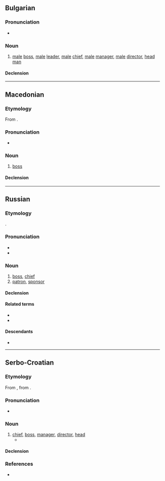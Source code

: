 ==Bulgarian==

===Pronunciation===
* {{IPA|bg|/ʃɛf/}}

===Noun===
{{bg-noun|шеф|m|f=ше́фка}}

# [[male]] [[boss]], [[male]] [[leader]], [[male]] [[chief]], [[male]] [[manager]], [[male]] [[director]], [[head man]]

====Declension====
{{bg-ndecl|шеф<(h)>}}

{{c|bg|Leaders}}

----

==Macedonian==

===Etymology===
From {{der|mk|fr|chef}}.

===Pronunciation===
* {{mk-IPA}}

===Noun===
{{mk-noun|m|шефови|шефче|adj=шефовски|f=шефица}}

# [[boss]]

====Declension====
{{mk-decl-noun-m||шефов|шефе|pov=1}}

{{c|mk|Leaders}}

----

==Russian==

===Etymology===
{{bor+|ru|fr|chef}}.

===Pronunciation===
* {{ru-IPA}}
* {{audio|ru|Ru-{{PAGENAME}}.ogg|Audio}}

===Noun===
{{ru-noun+|a=an}}

# [[boss]], [[chief]]
# [[patron]], [[sponsor]]

====Declension====
{{ru-noun-table|a=an}}

====Related terms====
* {{l|ru|шеф-по́вар}}
* {{l|ru|ше́фство}}

====Descendants====
* {{desc|hy|շեֆ|bor=1}}

{{cln|ru|terms of address}}
{{c|ru|Leaders}}

----

==Serbo-Croatian==

===Etymology===
From {{der|sh|de|Chef}}, from {{der|sh|fr|chef}}.

===Pronunciation===
* {{IPA|sh|/ʃêf/|[ʂêf]}}

===Noun===
{{sh-noun|g=m|head=ше̏ф}}

# [[chief]], [[boss]], [[manager]], [[director]], [[head]]
#* {{quote-journal|1=sh|year=2022|author=Марија Јанковић|title=Избори у Србији 2022: Ко су кандидати за председника Србије|journal=BBC Njuz|url=https://www.bbc.com/serbian/lat/svet-60638909|text=Гласачи у Србији 3. априла бираће '''шефа''' државе, највишег функционера за кога могу директно да гласају.|t=On April 3, voters in Serbia will elect the '''head''' of state, the highest official for whom they can vote directly.}}

====Declension====
{{sh-decl-noun|sc=Cyrl
|ше̏ф|ше̏фови
|шефа|шефова
|шефу|шефовима
|шефа|шефове
|шефе|шефови
|шефу|шефовима
|шефом|шефовима}}

===References===
* {{R:sh:HJP|d1hlWBI%3D}}